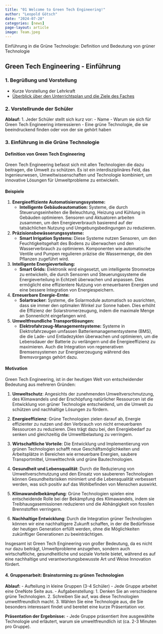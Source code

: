 ```yaml
---
title: "01 Welcome to Green Tech Engineering!"
author: "Leopold Götsch"
date: "2024-07-28"
categories: [news]
page-layout: article
image: Team.jpeg
---
```


Einführung in die Grüne Technologie: Definition und Bedeutung von grüner Technologie

## Green Tech Engineering - Einführung

### 1. Begrüßung und Vorstellung
- Kurze Vorstellung der Lehrkraft
- [Überblick über den Unterrichtsplan und die Ziele des Faches](../00_curiculum/index.qmd)

### 2. Vorstellrunde der Schüler
**Ablauf:**
1. Jeder Schüler stellt sich kurz vor:
   - Name
   - Warum sie sich für Green Tech Engineering interessieren
   - Eine grüne Technologie, die sie beeindruckend finden oder von der sie gehört haben

### 3. Einführung in die Grüne Technologie
#### Definition von Green Tech Engineering
Green Tech Engineering befasst sich mit allen Technologien die dazu beitragen, die Umwelt zu schützen. Es ist ein interdisziplinäres Feld, das Ingenieurwesen, Umweltwissenschaften und Technologie kombiniert, um innovative Lösungen für Umweltprobleme zu entwickeln.

#### Beispiele

1. **Energieeffiziente Automatisierungssysteme:**
   - **Intelligente Gebäudeautomation:** Systeme, die durch Steuerungseinheiten die Beleuchtung, Heizung und Kühlung in Gebäuden optimieren. Sensoren und Aktuatoren arbeiten zusammen, um den Energieverbrauch basierend auf der tatsächlichen Nutzung und Umgebungsbedingungen zu reduzieren.

2. **Präzisionsbewässerungssysteme:**
   - **Smart Irrigation Systems:** Diese Systeme nutzen Sensoren, um den Feuchtigkeitsgehalt des Bodens zu überwachen und den Wasserverbrauch zu optimieren. Komponenten wie automatische Ventile und Pumpen regulieren präzise die Wassermenge, die den Pflanzen zugeführt wird.

3. **Intelligente Energieverteilung:**
   - **Smart Grids:** Elektronik wird eingesetzt, um intelligente Stromnetze zu entwickeln, die durch Sensoren und Steuerungssysteme die Energieverteilung in Echtzeit überwachen und anpassen. Dies ermöglicht eine effizientere Nutzung von erneuerbaren Energien und eine bessere Integration von Energiespeichern.

4. **Erneuerbare Energie-Ernte:**
   - **Solartracker:** Systeme, die Solarmodule automatisch so ausrichten, dass sie immer den optimalen Winkel zur Sonne haben. Dies erhöht die Effizienz der Solarstromerzeugung, indem die maximale Menge an Sonnenlicht eingefangen wird.

5. **Umweltfreundliche Transportlösungen:**
   - **Elektrofahrzeug-Managementsysteme:** Systeme in Elektrofahrzeugen umfassen Batteriemanagementsysteme (BMS), die die Lade- und Entladezyklen überwachen und optimieren, um die Lebensdauer der Batterie zu verlängern und die Energieeffizienz zu maximieren. Auch die Integration von regenerativen Bremsensystemen zur Energieerzeugung während des Bremsvorgangs gehört dazu.

#### Motivation
Green Tech Engineering, ist in der heutigen Welt von entscheidender Bedeutung aus mehreren Gründen:

1. **Umweltschutz**: Angesichts der zunehmenden Umweltverschmutzung, des Klimawandels und der Erschöpfung natürlicher Ressourcen ist die Entwicklung von grüner Technologie entscheidend, um die Umwelt zu schützen und nachhaltige Lösungen zu fördern.

2. **Energieeffizienz**: Grüne Technologien zielen darauf ab, Energie effizienter zu nutzen und den Verbrauch von nicht erneuerbaren Ressourcen zu reduzieren. Dies trägt dazu bei, den Energiebedarf zu senken und gleichzeitig die Umweltbelastung zu verringern.

3. **Wirtschaftliche Vorteile**: Die Entwicklung und Implementierung von grünen Technologien schafft neue Geschäftsmöglichkeiten und Arbeitsplätze in Bereichen wie erneuerbare Energien, saubere Transportmittel, Umwelttechnik und grüne Bautechnologien.

4. **Gesundheit und Lebensqualität**: Durch die Reduzierung von Umweltverschmutzung und den Einsatz von saubereren Technologien können Gesundheitsrisiken minimiert und die Lebensqualität verbessert werden, was sich positiv auf das Wohlbefinden von Menschen auswirkt.

5. **Klimawandelbekämpfung**: Grüne Technologien spielen eine entscheidende Rolle bei der Bekämpfung des Klimawandels, indem sie Treibhausgasemissionen reduzieren und die Abhängigkeit von fossilen Brennstoffen verringern.

6. **Nachhaltige Entwicklung**: Durch die Integration grüner Technologien können wir eine nachhaltigere Zukunft schaffen, in der die Bedürfnisse der heutigen Generation erfüllt werden, ohne die Möglichkeiten zukünftiger Generationen zu beeinträchtigen.

Insgesamt ist Green Tech Engineering von großer Bedeutung, da es nicht nur dazu beiträgt, Umweltprobleme anzugehen, sondern auch wirtschaftliche, gesundheitliche und soziale Vorteile bietet, während es auf eine nachhaltige und verantwortungsbewusste Art und Weise Innovation fördert.

#### 4. Gruppenarbeit: Brainstorming zu grünen Technologien
**Ablauf:**
- Aufteilung in kleine Gruppen (3-4 Schüler)
- Jede Gruppe arbeitet eine OneNote Seite aus.
- Aufgabenstellung:
  1. Denken Sie an verschiedene grüne Technologien.
  2. Schreiben Sie auf, was diese Technologien umweltfreundlich macht.
  3. Wählen Sie eine Technologie aus, die Sie besonders interessant findet und bereitet eine kurze Präsentation vor.

**Präsentation der Ergebnisse:**
- Jede Gruppe präsentiert ihre ausgewählte Technologie und erläutert, warum sie umweltfreundlich ist (ca. 2-3 Minuten pro Gruppe).



